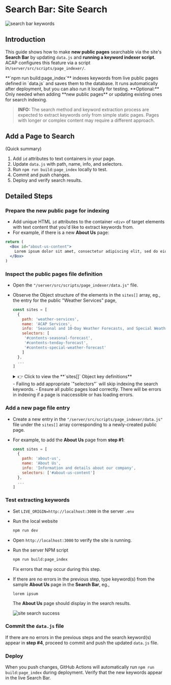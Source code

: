 
# Search Bar: Site Search

![search bar keywords](https://raw.githubusercontent.com/acaptutorials/acaptutorials.github.io/assets/images/meta/meta_site_search.png)

## Introduction

This guide shows how to make **new public pages** searchable via the site's **Search Bar** by updating `data.js` and **running a keyword indexer script**. ACAP configures this feature via a script in`/server/src/scripts/page_indexer/`.

<Callout>
**`npm run build:page_index`** indexes keywords from live public pages defined in `data.js` and saves them to the database. It runs automatically after deployment, but you can also run it locally for testing.
</Callout>

<Callout type="info">
**Optional:** Only needed when adding **new public pages** or updating existing ones for search indexing.

> **INFO:** The search method and keyword extraction process are expected to extract keywords only from simple static pages. Pages with longer or complex content may require a different approach.
</Callout>

## Add a Page to Search

(Quick summary)

1. Add `id` attributes to text containers in your page.
2. Update `data.js` with path, name, info, and selectors.
3. Run `npm run build:page_index` locally to test.
4. Commit and push changes.
5. Deploy and verify search results.

## Detailed Steps

<Steps>

### Prepare the new public page for indexing

- Add unique HTML `id` attributes to the container `<div>` of target elements with text content that you'd like to extract keywords from.
- For example, if there is a new **About Us** page:

```jsx copy
return (
  <Box id="about-us-content">
    Lorem ipsum dolor sit amet, consectetur adipiscing elit, sed do eiusmod tempor...
  </Box>
)
```

### Inspect the public pages file definition

- Open the `"/server/src/scripts/page_indexer/data.js"` file.
- Observe the Object structure of the elements in the `sites[]` array, eg., the entry for the public "Weather Services" page,

   ```js copy
   const sites = [
     {
       path: 'weather-services',
       name: 'ACAP Services',
       info: 'Seasonal and 10-Day Weather Forecasts, and Special Weather Advisory',
       selectors: [
        '#contents-seasonal-forecast',
        '#contents-tenday-forecast',
        '#contents-special-weather-forecast'
       ]
     },
     ...
   ]
   ```

   <details>
   <summary>👉 Click to view the **`sites[]` Object key definitions**</summary>

   | Key | Definition |
   | --- | --- |
   | path | Frontend (NextJS) route to the target page |
   | name | Page title |
   | info | Short summary or description about the page |
   | selectors | Array of HTML `id` attributes in the page in which to extract keywords from. Each element starts with a `#` |

   </details>

   <Callout type="warning">
   - Failing to add appropriate `"selectors"` will skip indexing the search keywords.
   - Ensure all public pages load correctly. There will be errors in indexing if a page is inaccessible or has loading errors.
   </Callout>

### Add a new page file entry

- Create a new entry in the `"/server/src/scripts/page_indexer/data.js"` file under the `sites[]` array corresponding to a newly-created public page.
- For example, to add the **About Us** page from **step #1**:

   ```js copy
   const sites = [
     {
       path: 'about-us',
       name: 'About Us',
       info: 'Information and details about our company',
       selectors: ['#about-us-content']
     },
     ...
   ]

### Test extracting keywords

- Set `LIVE_ORIGIN=http://localhost:3000` in the server `.env`
- Run the local website
   ```sh copy
   npm run dev
   ```

- Open `http://localhost:3000` to verify the site is running.

- Run the server NPM script
   ```sh copy
   npm run build:page_index
   ```

   Fix errors that may occur during this step.

- If there are no errors in the previous step, type keyword(s) from the sample **About Us** page in the **Search Bar**, eg.,
   ```text copy
   lorem ipsum
   ```

   The **About Us** page should display in the search results.

   ![site search success](https://raw.githubusercontent.com/acaptutorials/acaptutorials.github.io/assets/images/site_search_success.png)

### Commit the `data.js` file

If there are no errors in the previous steps and the search keyword(s) appear in **step #4**, proceed to commit and push the updated `data.js` file.

### Deploy

When you push changes, GitHub Actions will automatically run `npm run build:page_index` during deployment. Verify that the new keywords appear in the live Search Bar.

</Steps>
